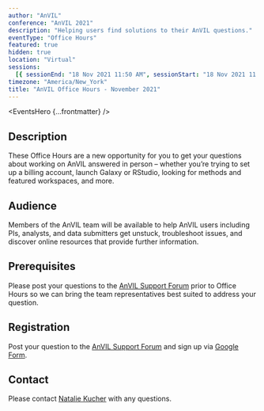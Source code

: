 ```yaml
---
author: "AnVIL"
conference: "AnVIL 2021"
description: "Helping users find solutions to their AnVIL questions."
eventType: "Office Hours"
featured: true
hidden: true
location: "Virtual"
sessions:
  [{ sessionEnd: "18 Nov 2021 11:50 AM", sessionStart: "18 Nov 2021 11:00 AM" }]
timezone: "America/New_York"
title: "AnVIL Office Hours - November 2021"
---
```


<EventsHero {...frontmatter} />

## Description

These Office Hours are a new opportunity for you to get your questions about working on AnVIL answered in person – whether you’re trying to set up a billing account, launch Galaxy or RStudio, looking for methods and featured workspaces, and more.

## Audience

Members of the AnVIL team will be available to help AnVIL users including PIs, analysts, and data submitters get unstuck, troubleshoot issues, and discover online resources that provide further information.

## Prerequisites

Please post your questions to the [AnVIL Support Forum]({anvilHelpURL}/t/anvil-office-hours-18nov2021-11-am-et/56) prior to Office Hours so we can bring the team representatives best suited to address your question.

## Registration

Post your question to the [AnVIL Support Forum]({anvilHelpURL}/t/anvil-office-hours-18nov2021-11-am-et/56) and sign up via [Google Form](https://forms.gle/ghgHXYmvV3b23Vgc6).

## Contact

Please contact [Natalie Kucher]({natalieKucher}) with any questions.

